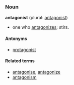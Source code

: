 ===Noun===
'''antagonist''' (plural: [[antagonist]])
*one who [[antagonize]]s; stirs.

====Antonyms====
*[[protagonist]]

====Related terms====
*[[antagonise]], [[antagonize]]
*[[antagonism]]